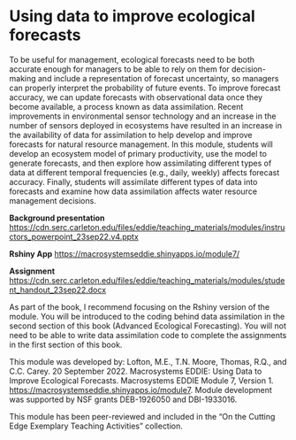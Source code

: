 # Using data to improve ecological forecasts

To be useful for management, ecological forecasts need to be both accurate enough for managers to be able to rely on them for decision-making and include a representation of forecast uncertainty, so managers can properly interpret the probability of future events. To improve forecast accuracy, we can update forecasts with observational data once they become available, a process known as data assimilation. Recent improvements in environmental sensor technology and an increase in the number of sensors deployed in ecosystems have resulted in an increase in the availability of data for assimilation to help develop and improve forecasts for natural resource management. In this module, students will develop an ecosystem model of primary productivity, use the model to generate forecasts, and then explore how assimilating different types of data at different temporal frequencies (e.g., daily, weekly) affects forecast accuracy. Finally, students will assimilate different types of data into forecasts and examine how data assimilation affects water resource management decisions.

**Background presentation** 
<https://cdn.serc.carleton.edu/files/eddie/teaching_materials/modules/instructors_powerpoint_23sep22.v4.pptx>

**Rshiny App**
<https://macrosystemseddie.shinyapps.io/module7/>

**Assignment** 
<https://cdn.serc.carleton.edu/files/eddie/teaching_materials/modules/student_handout_23sep22.docx>

As part of the book, I recommend focusing on the Rshiny version of the module. You will be introduced to the coding behind data assimilation in the second section of this book (Advanced Ecological Forecasting). You will not need to be able to write data assimilation code to complete the assignments in the first section of this book.

This module was developed by: Lofton, M.E., T.N. Moore, Thomas, R.Q., and C.C. Carey. 20 September 2022. Macrosystems EDDIE: Using Data to Improve Ecological Forecasts. Macrosystems EDDIE Module 7, Version 1. <https://macrosystemseddie.shinyapps.io/module7>. Module development was supported by NSF grants DEB-1926050 and DBI-1933016.

This module has been peer-reviewed and included in the "On the Cutting Edge Exemplary Teaching Activities" collection.
